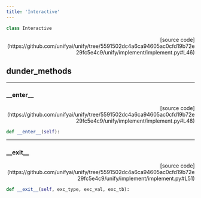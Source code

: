 ```yaml
---
title: 'Interactive'
---
```


```python
class Interactive
```

<p align="right">[source code](https://github.com/unifyai/unify/tree/5591502dc4a6ca94605ac0cfd19b72e29fc5e4c9/unify/implement/implement.py#L46)</p>



## dunder_methods

---

### \_\_enter\_\_

<p align="right">[source code](https://github.com/unifyai/unify/tree/5591502dc4a6ca94605ac0cfd19b72e29fc5e4c9/unify/implement/implement.py#L48)</p>

```python
def __enter__(self):
```



---

### \_\_exit\_\_

<p align="right">[source code](https://github.com/unifyai/unify/tree/5591502dc4a6ca94605ac0cfd19b72e29fc5e4c9/unify/implement/implement.py#L51)</p>

```python
def __exit__(self, exc_type, exc_val, exc_tb):
```

